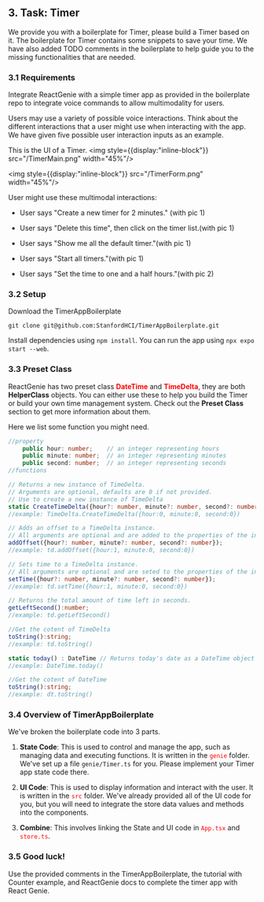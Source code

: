 ## 3. Task: Timer
We provide you with a boilerplate for Timer, please build a Timer based on it.
The boilerplate for Timer contains some snippets to save your time. We have also added TODO comments 
in the boilerplate to help guide you to the missing functionalities that are needed.

### 3.1 Requirements
Integrate ReactGenie with a simple timer app as provided in the boilerplate repo to integrate voice commands to 
allow multimodality for users. 

Users may use a variety of possible voice interactions. Think about the different interactions that a user 
might use when interacting with the app. We have given five possible user interaction inputs as an example.

This is the UI of a Timer. 
<img style={{display:"inline-block"}} src="/TimerMain.png" width="45%"/>

<img style={{display:"inline-block"}} src="/TimerForm.png" width="45%"/>

User might use these multimodal interactions:


* User says "Create a new timer for 2 minutes." (with pic 1)
* User says "Delete this time", then click on the timer list.(with pic 1)
* User says "Show me all the default timer."(with pic 1)
* User says "Start all timers."(with pic 1)

* User says "Set the time to one and a half hours."(with pic 2)

### 3.2 Setup
Download the TimerAppBoilerplate

```jscopy
git clone git@github.com:StanfordHCI/TimerAppBoilerplate.git
```

Install dependencies using `npm install`.
You can run the app using `npx expo start --web`.

### 3.3 Preset Class
ReactGenie has two preset class <font color='red'>**DateTime**</font> and <font color='red'>**TimeDelta**</font>, 
they are both **HelperClass** objects. You can either use these to help you build the Timer or build 
your own time management system. Check out the **Preset Class** section to get more information about them.

Here we list some function you might need.
```typescript filename="TimeDelta"
//property
    public hour: number;    // an integer representing hours
    public minute: number;  // an integer representing minutes
    public second: number;  // an integer representing seconds
//functions

// Returns a new instance of TimeDelta.
// Arguments are optional, defaults are 0 if not provided. 
// Use to create a new instance of TimeDelta
static CreateTimeDelta({hour?: number, minute?: number, second?: number}) : TimeDelta;
//example: TimeDelta.CreateTimeDelta({hour:0, minute:0, second:0})

// Adds an offset to a TimeDelta instance.
// All arguments are optional and are added to the properties of the instance
addOffset({hour?: number, minute?: number, second?: number});
//example: td.addOffset({hour:1, minute:0, second:0})

// Sets time to a TimeDelta instance.
// All arguments are optional and are seted to the properties of the instance
setTime({hour?: number, minute?: number, second?: number});
//example: td.setTime({hour:1, minute:0, second:0})

// Returns the total amount of time left in seconds.
getLeftSecond():number;
//example: td.getLeftSecond()

//Get the cotent of TimeDelta
toString():string;
//example: td.toString()
```
```typescript filename="DateTime"
static today() : DateTime // Returns today's date as a DateTime object
//example: DateTime.today()

//Get the cotent of DateTime
toString():string;
//example: dt.toString()
```

### 3.4 Overview of TimerAppBoilerplate 

We've broken the boilerplate code into 3 parts.

1. **State Code**: This is used to control and manage the app, such as managing data and executing functions. 
It is written in the <font color="red">`genie`</font> folder. We've set up a file `genie/Timer.ts` for you. Please implement 
your Timer app state code there.

2. **UI Code**: This is used to display information and interact with the user. It is written in the 
<font color="red">`src`</font> folder. We've already provided all of the UI code for you, but you will need to integrate 
the store data values and methods into the components.

3. **Combine**: This involves linking the State and UI code in <font color="red">`App.tsx`</font> and <font color="red">`store.ts`</font>.

### 3.5 Good luck!

Use the provided comments in the TimerAppBoilerplate, the tutorial with Counter example, and ReactGenie docs to 
complete the timer app with React Genie.